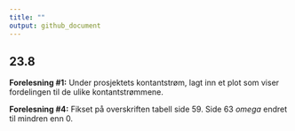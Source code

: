 ```yaml
---
title: ""
output: github_document
---
```


## 23.8 

**Forelesning #1:** Under prosjektets kontantstrøm, lagt inn et plot som viser fordelingen til de ulike kontantstrømmene.

**Forelesning #4:** Fikset på overskriften tabell side 59. Side 63 $omega$ endret til mindren enn 0.

